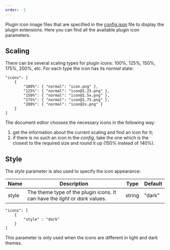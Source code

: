 ```yaml
---
order: -1
---
```

Plugin icon image files that are specified in the [config.json](/plugin/config#icons2) file to display the plugin extensions. Here you can find all the available plugin icon parameters.

## Scaling

There can be several scaling types for plugin icons: 100%, 125%, 150%, 175%, 200%, etc. For each type the icon has its *normal* state:

```
"icons": [
    {
        "100%": { "normal": "icon.png" },
        "125%": { "normal": "icon@1.25.png" },
        "150%": { "normal": "icon@1.5x.png" },
        "175%": { "normal": "icon@1.75.png" },
        "200%": { "normal": "icon@2x.png" }
    }
]
```

The document editor chooses the necessary icons in the following way:

1. get the information about the current scaling and find an icon for it;
2. if there is no such an icon in the *config*, take the one which is the closest to the required size and round it up (150% instead of 140%).

## Style

The *style* parameter is also used to specify the icon appearance:

| Name  | Description                                                                   | Type   | Default |
| ----- | ----------------------------------------------------------------------------- | ------ | ------- |
| style | The theme type of the plugin icons. It can have the *light* or *dark* values. | string | "dark"  |

```
"icons": [
    {
        "style" : "dark"
    }
]
```

This parameter is only used when the icons are different in light and dark themes.
